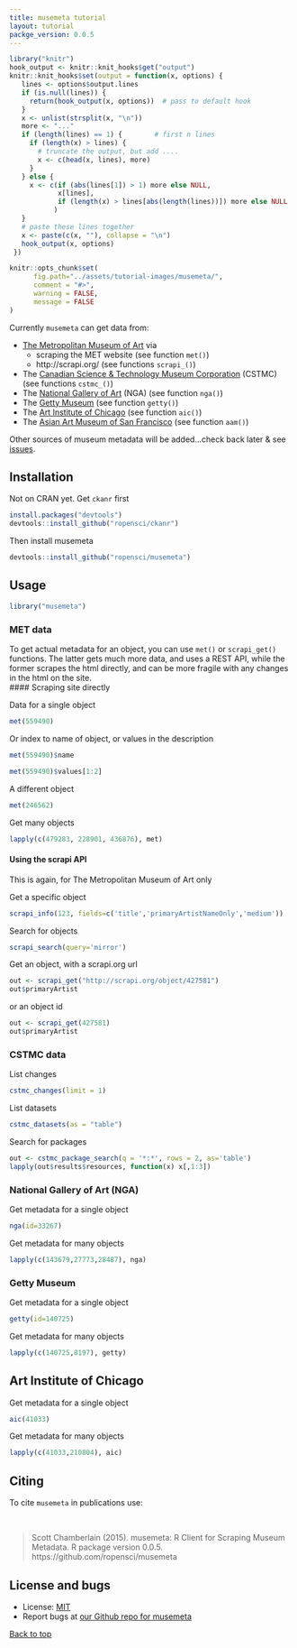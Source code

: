 ```yaml
---
title: musemeta tutorial
layout: tutorial
packge_version: 0.0.5
---
```


```r
library("knitr")
hook_output <- knitr::knit_hooks$get("output")
knitr::knit_hooks$set(output = function(x, options) {
   lines <- options$output.lines
   if (is.null(lines)) {
     return(hook_output(x, options))  # pass to default hook
   }
   x <- unlist(strsplit(x, "\n"))
   more <- "..."
   if (length(lines) == 1) {        # first n lines
     if (length(x) > lines) {
       # truncate the output, but add ....
       x <- c(head(x, lines), more)
     }
   } else {
     x <- c(if (abs(lines[1]) > 1) more else NULL,
            x[lines],
            if (length(x) > lines[abs(length(lines))]) more else NULL
           )
   }
   # paste these lines together
   x <- paste(c(x, ""), collapse = "\n")
   hook_output(x, options)
 })

knitr::opts_chunk$set(
      fig.path="../assets/tutorial-images/musemeta/",
      comment = "#>",
      warning = FALSE,
      message = FALSE
)
```

Currently `musemeta` can get data from:

* [The Metropolitan Museum of Art](http://www.metmuseum.org/) via
    * scraping the MET website (see function `met()`)
    * http://scrapi.org/ (see functions `scrapi_()`)
* The [Canadian Science & Technology Museum Corporation](http://techno-science.ca/en/index.php) (CSTMC) (see functions `cstmc_()`)
* The [National Gallery of Art](http://www.nga.gov/content/ngaweb.html) (NGA) (see function `nga()`)
* The [Getty Museum](http://www.getty.edu/) (see function `getty()`)
* The [Art Institute of Chicago](http://www.artic.edu/) (see function `aic()`)
* The [Asian Art Museum of San Francisco](http://www.asianart.org/) (see function `aam()`)

Other sources of museum metadata will be added...check back later & see [issues](https://github.com/ropensci/musemeta/issues).

<section id="installation">

## Installation

Not on CRAN yet. Get `ckanr` first

```r
install.packages("devtools")
devtools::install_github("ropensci/ckanr")
```

Then install musemeta

```r
devtools::install_github("ropensci/musemeta")
```

</section>

<section id="usage">

## Usage

```r
library("musemeta")
```

### MET data

To get actual metadata for an object, you can use `met()` or `scrapi_get()` functions. The latter gets much more data, and uses a REST API, while the former scrapes the html directly, and can be more fragile with any changes in the html on the site.
<br>
#### Scraping site directly

Data for a single object

```r
met(559490)
```

Or index to name of object, or values in the description

```r
met(559490)$name
```

```r
met(559490)$values[1:2]
```

A different object

```r
met(246562)
```

Get many objects

```r
lapply(c(479283, 228901, 436876), met)
```

#### Using the scrapi API

This is again, for The Metropolitan Museum of Art only

Get a specific object

```r
scrapi_info(123, fields=c('title','primaryArtistNameOnly','medium'))
```

Search for objects

```r
scrapi_search(query='mirror')
```

Get an object, with a scrapi.org url

```r
out <- scrapi_get("http://scrapi.org/object/427581")
out$primaryArtist
```

or an object id

```r
out <- scrapi_get(427581)
out$primaryArtist
```

### CSTMC data

List changes

```r
cstmc_changes(limit = 1)
```

List datasets

```r
cstmc_datasets(as = "table")
```

Search for packages

```r
out <- cstmc_package_search(q = '*:*', rows = 2, as='table')
lapply(out$results$resources, function(x) x[,1:3])
```

### National Gallery of Art (NGA)

Get metadata for a single object

```r
nga(id=33267)
```

Get metadata for many objects

```r
lapply(c(143679,27773,28487), nga)
```

### Getty Museum

Get metadata for a single object

```r
getty(id=140725)
```

Get metadata for many objects

```r
lapply(c(140725,8197), getty)
```

## Art Institute of Chicago

Get metadata for a single object

```r
aic(41033)
```

Get metadata for many objects

```r
lapply(c(41033,210804), aic)
```


</section>

<section id="citing">

## Citing

To cite `musemeta` in publications use:

<br>

>  Scott Chamberlain (2015). musemeta: R Client for Scraping Museum Metadata. R
  package version 0.0.5. https://github.com/ropensci/musemeta

<section id="license_bugs">

## License and bugs

* License: [MIT](http://opensource.org/licenses/MIT)
* Report bugs at [our Github repo for musemeta](https://github.com/ropensci/musemeta/issues?state=open)

[Back to top](#top)
